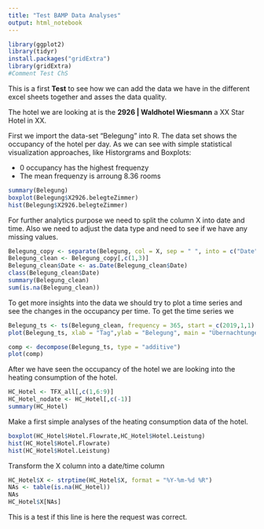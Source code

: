 ---
title: "Test BAMP Data Analyses"
output: html_notebook
---
```{r}
library(ggplot2)
library(tidyr)
install.packages("gridExtra")
library(gridExtra)
#Comment Test ChS
```
 

This is a first **Test** to see how we can add the data we have in the different excel sheets together and asses the data quality. 

The hotel we are looking at is the **2926 | Waldhotel Wiesmann** a XX Star Hotel in XX.

First we import the data-set "Belegung" into R.
The data set shows the occupancy of the hotel per day. 
As we can see with simple statistical visualization approaches, like Historgrams and Boxplots: 

- 0 occupancy has the highest frequenzy
- The mean frequenzy is arroung 8.36 rooms

```{r}
summary(Belegung)
boxplot(Belegung$X2926.belegteZimmer)
hist(Belegung$X2926.belegteZimmer)
```

For further analytics purpose we need to split the column X into date and time.
Also we need to adjust the data type and need to see if we have any missing values.


```{r}
Belegung_copy <- separate(Belegung, col = X, sep = " ", into = c("Date", "Time"))
Belegung_clean <- Belegung_copy[,c(1,3)]
Belegung_clean$Date <- as.Date(Belegung_clean$Date)
class(Belegung_clean$Date)
summary(Belegung_clean)
sum(is.na(Belegung_clean))

```


To get more insights into the data we should try to plot a time series and see the changes in the occupancy per time. To get the time series we 

```{r}
Belegung_ts <- ts(Belegung_clean, frequency = 365, start = c(2019,1,1) )
plot(Belegung_ts, xlab = "Tag",ylab = "Belegung", main = "Übernachtungen pro Tag 2019/2020")

```
```{r}
comp <- decompose(Belegung_ts, type = "additive")
plot(comp)
```

After we have seen the occupancy of the hotel we are looking into the heating consumption of the hotel.

```{r}
HC_Hotel <- TFX_all[,c(1,6:9)]
HC_Hotel_nodate <- HC_Hotel[,c(-1)]
summary(HC_Hotel)
```
Make a first simple analyses of the heating consumption data of the hotel.

```{r}

boxplot(HC_Hotel$Hotel.Flowrate,HC_Hotel$Hotel.Leistung)
hist(HC_Hotel$Hotel.Flowrate)
hist(HC_Hotel$Hotel.Leistung)

```


Transform the X column into a date/time column

```{r}
HC_Hotel$X <- strptime(HC_Hotel$X, format = "%Y-%m-%d %R")
NAs <- table(is.na(HC_Hotel))
NAs
HC_Hotel$X[NAs]

```

This is a test if this line is here the request was correct. 